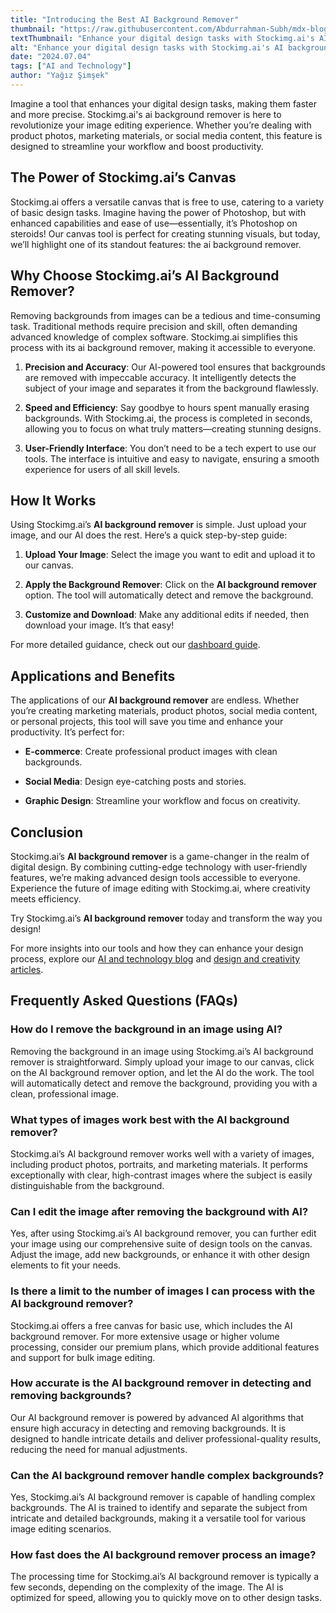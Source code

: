 ```yaml
---
title: "Introducing the Best AI Background Remover"
thumbnail: "https://raw.githubusercontent.com/Abdurrahman-Subh/mdx-blog/main/images/bg-remove-thumb.png"
textThumbnail: "Enhance your digital design tasks with Stockimg.ai's AI background remover, a revolutionary tool designed to streamline your image editing experience. Ideal for product photos, marketing materials, and social media content, this feature ensures precision, speed, and ease of use, boosting your productivity and creativity."
alt: "Enhance your digital design tasks with Stockimg.ai's AI background remover, a revolutionary tool designed to streamline your image editing experience. Ideal for product photos, marketing materials, and social media content, this feature ensures precision, speed, and ease of use, boosting your productivity and creativity."
date: "2024.07.04"
tags: ["AI and Technology"]
author: "Yağız Şimşek"
---
```


<CustomImage
    src="https://raw.githubusercontent.com/Abdurrahman-Subh/mdx-blog/main/images/bg-remove-tmb.png"
    alt="textThumbnail"
/>

Imagine a tool that enhances your digital design tasks, making them faster and more precise. Stockimg.ai's ai background remover is here to revolutionize your image editing experience. Whether you’re dealing with product photos, marketing materials, or social media content, this feature is designed to streamline your workflow and boost productivity.

## The Power of Stockimg.ai’s Canvas

Stockimg.ai offers a versatile canvas that is free to use, catering to a variety of basic design tasks. Imagine having the power of Photoshop, but with enhanced capabilities and ease of use—essentially, it’s Photoshop on steroids! Our canvas tool is perfect for creating stunning visuals, but today, we’ll highlight one of its standout features: the ai background remover.

## Why Choose Stockimg.ai’s AI Background Remover?

Removing backgrounds from images can be a tedious and time-consuming task. Traditional methods require precision and skill, often demanding advanced knowledge of complex software. Stockimg.ai simplifies this process with its ai background remover, making it accessible to everyone.

1. **Precision and Accuracy**: Our AI-powered tool ensures that backgrounds are removed with impeccable accuracy. It intelligently detects the subject of your image and separates it from the background flawlessly.

2. **Speed and Efficiency**: Say goodbye to hours spent manually erasing backgrounds. With Stockimg.ai, the process is completed in seconds, allowing you to focus on what truly matters—creating stunning designs.

3. **User-Friendly Interface**: You don’t need to be a tech expert to use our tools. The interface is intuitive and easy to navigate, ensuring a smooth experience for users of all skill levels.

## How It Works

<CustomImage
    src="https://raw.githubusercontent.com/Abdurrahman-Subh/mdx-blog/main/images/bg-remove-canvas.png"
    alt="canvas"
/>

Using Stockimg.ai’s **AI background remover** is simple. Just upload your image, and our AI does the rest. Here’s a quick step-by-step guide:

1. **Upload Your Image**: Select the image you want to edit and upload it to our canvas.

2. **Apply the Background Remover**: Click on the **AI background remover** option. The tool will automatically detect and remove the background.

3. **Customize and Download**: Make any additional edits if needed, then download your image. It’s that easy!

For more detailed guidance, check out our [dashboard guide](https://stockimg.ai/blog/guide/stockimg-dashboard-guide).

## Applications and Benefits

The applications of our **AI background remover** are endless. Whether you’re creating marketing materials, product photos, social media content, or personal projects, this tool will save you time and enhance your productivity. It’s perfect for:

- **E-commerce**: Create professional product images with clean backgrounds.

- **Social Media**: Design eye-catching posts and stories.

- **Graphic Design**: Streamline your workflow and focus on creativity.

## Conclusion

Stockimg.ai’s **AI background remover** is a game-changer in the realm of digital design. By combining cutting-edge technology with user-friendly features, we’re making advanced design tools accessible to everyone. Experience the future of image editing with Stockimg.ai, where creativity meets efficiency.

Try Stockimg.ai’s **AI background remover** today and transform the way you design!

For more insights into our tools and how they can enhance your design process, explore our [AI and technology blog](https://stockimg.ai/blog/ai-and-technology) and [design and creativity articles](https://stockimg.ai/blog/design-and-creativity).

## Frequently Asked Questions (FAQs)

### How do I remove the background in an image using AI?

Removing the background in an image using Stockimg.ai’s AI background remover is straightforward. Simply upload your image to our canvas, click on the AI background remover option, and let the AI do the work. The tool will automatically detect and remove the background, providing you with a clean, professional image.

### What types of images work best with the AI background remover?

Stockimg.ai’s AI background remover works well with a variety of images, including product photos, portraits, and marketing materials. It performs exceptionally with clear, high-contrast images where the subject is easily distinguishable from the background.

### Can I edit the image after removing the background with AI?

Yes, after using Stockimg.ai’s AI background remover, you can further edit your image using our comprehensive suite of design tools on the canvas. Adjust the image, add new backgrounds, or enhance it with other design elements to fit your needs.

### Is there a limit to the number of images I can process with the AI background remover?

Stockimg.ai offers a free canvas for basic use, which includes the AI background remover. For more extensive usage or higher volume processing, consider our premium plans, which provide additional features and support for bulk image editing.

### How accurate is the AI background remover in detecting and removing backgrounds?

Our AI background remover is powered by advanced AI algorithms that ensure high accuracy in detecting and removing backgrounds. It is designed to handle intricate details and deliver professional-quality results, reducing the need for manual adjustments.

### Can the AI background remover handle complex backgrounds?

Yes, Stockimg.ai’s AI background remover is capable of handling complex backgrounds. The AI is trained to identify and separate the subject from intricate and detailed backgrounds, making it a versatile tool for various image editing scenarios.

### How fast does the AI background remover process an image?

The processing time for Stockimg.ai’s AI background remover is typically a few seconds, depending on the complexity of the image. The AI is optimized for speed, allowing you to quickly move on to other design tasks.